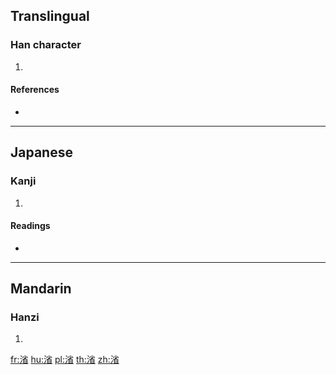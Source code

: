 {{character info/new}}
==Translingual==

===Han character===
{{Han char|rn=85|rad=水|as=09|sn=12|four=39162|canj=EFHU|ids=⿰氵省}}

# {{defn|Han|sort=水09}}

====References====
* {{Han ref|kx=0635.180|dkj=17795|dj=1043.030|hdz=31673.080|uh=6E3B|ud=28219|bh=D9FB|bd=55803}}

----

==Japanese==

===Kanji===
{{ja-kanji|grade=|rs=水09}}

# {{defn|lang=ja|sort=水09}}

====Readings====
* {{ja-readings|on=[[せい]] (sei), [[しょう]] (shō)|kun=}}

----

==Mandarin==

===Hanzi===
{{cmn-hanzi|pin=[[xǐng]] ([[xing3]])|wg=hsing<sup>3</sup>}}

# {{defn|lang=cmn|sort=水09}}

[[fr:渻]]
[[hu:渻]]
[[pl:渻]]
[[th:渻]]
[[zh:渻]]